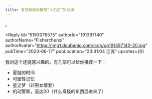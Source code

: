 ```yaml
---
title: 有没有类似樱哉“人机恋”的动漫
---
```



<Forum groupName="动画番剧" groupUrl="https://www.douban.com/group/596353/" archivedAt="2025-05-16T14:28:04.171Z">
  <Post
    id="290331152"
    title="有没有类似樱哉“人机恋”的动漫"
    url="https://www.douban.com/group/topic/290331152/?_spm_id=MTkwODI0ODAw"
    pubTime="2023-06-18"
    highlightUserId="191397140"
  >
。

<Reply
  id="5193076575"
  authorId="191397140"
  authorName="Fisherchenxi"
  authorAvatar="https://img1.doubanio.com/icon/up191397140-20.jpg"
  pubTime="2023-06-17"
  pubLocation="23:41:04 江苏"
  upvotes={0}
>
我对这个还挺感兴趣的，有几部可以给你推荐一下：

-   夏娃的时间
-   可塑性记忆
-   星之梦（非男女情爱）
-   机动警察，高达00（什么奇怪的东西混进来了）
</Reply>
  </Post>
</Forum>
